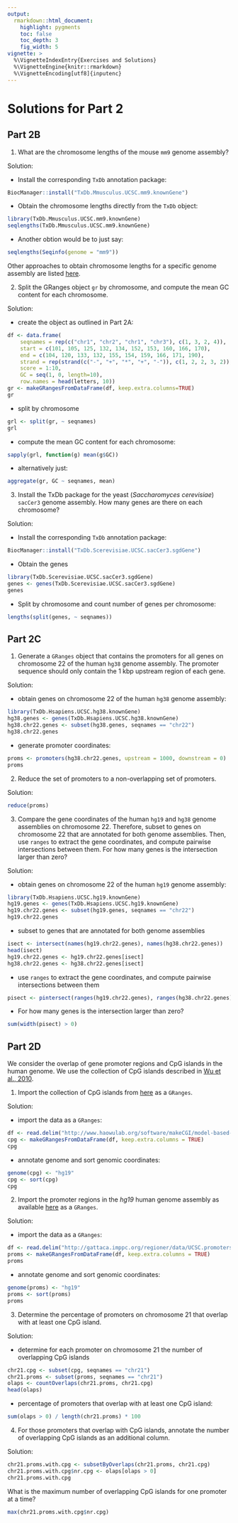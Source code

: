 ```yaml
---
output:
  rmarkdown::html_document:
    highlight: pygments
    toc: false
    toc_depth: 3
    fig_width: 5
vignette: >
  %\VignetteIndexEntry{Exercises and Solutions}
  %\VignetteEngine{knitr::rmarkdown}
  %\VignetteEncoding[utf8]{inputenc}  
---
```


# Solutions for Part 2

## Part 2B

1. What are the chromosome lengths of the mouse `mm9` genome assembly?

Solution:

- Install the corresponding `TxDb` annotation package:
```r
BiocManager::install("TxDb.Mmusculus.UCSC.mm9.knownGene")
```

- Obtain the chromosome lengths directly from the `TxDb` object:
```r
library(TxDb.Mmusculus.UCSC.mm9.knownGene)
seqlengths(TxDb.Mmusculus.UCSC.mm9.knownGene)
```

- Another obtion would be to just say:
```r
seqlengths(Seqinfo(genome = "mm9"))
```

Other approaches to obtain chromosome lengths for a specific genome assembly are listed 
[here](https://msmith.de/2019/06/05/chrom-lengths-in-bioc.html). 

2. Split the GRanges object `gr` by chromosome, and compute the mean GC content for each chromosome.

Solution:

- create the object as outlined in Part 2A:
```r
df <- data.frame(
    seqnames = rep(c("chr1", "chr2", "chr1", "chr3"), c(1, 3, 2, 4)),
    start = c(101, 105, 125, 132, 134, 152, 153, 160, 166, 170),
    end = c(104, 120, 133, 132, 155, 154, 159, 166, 171, 190),
    strand = rep(strand(c("-", "+", "*", "+", "-")), c(1, 2, 2, 3, 2)),
    score = 1:10,
    GC = seq(1, 0, length=10),
    row.names = head(letters, 10))
gr <- makeGRangesFromDataFrame(df, keep.extra.columns=TRUE)
gr
```

- split by chromosome
```r
grl <- split(gr, ~ seqnames)
grl
```

- compute the mean GC content for each chromosome:
```r
sapply(grl, function(g) mean(g$GC))
```

- alternatively just:
```r
aggregate(gr, GC ~ seqnames, mean)
```

3. Install the TxDb package for the yeast (_Saccharomyces cerevisiae_) `sacCer3` genome assembly. How many genes are there on each chromosome?

Solution: 

- Install the corresponding `TxDb` annotation package:
```r
BiocManager::install("TxDb.Scerevisiae.UCSC.sacCer3.sgdGene")
```

- Obtain the genes
```r
library(TxDb.Scerevisiae.UCSC.sacCer3.sgdGene)
genes <- genes(TxDb.Scerevisiae.UCSC.sacCer3.sgdGene)
genes
```

- Split by chromosome and count number of genes per chromosome:
```r
lengths(split(genes, ~ seqnames))
```

## Part 2C

1. Generate a `GRanges` object that contains the promoters for all genes on 
chromosome 22 of the human `hg38` genome assembly. The promoter sequence should 
only contain the 1 kbp upstream region of each gene.

Solution:

- obtain genes on chromosome 22 of the human `hg38` genome assembly:
```r
library(TxDb.Hsapiens.UCSC.hg38.knownGene)
hg38.genes <- genes(TxDb.Hsapiens.UCSC.hg38.knownGene)
hg38.chr22.genes <- subset(hg38.genes, seqnames == "chr22")
hg38.chr22.genes
```

- generate promoter coordinates:
```r
proms <- promoters(hg38.chr22.genes, upstream = 1000, downstream = 0)
proms
```

2. Reduce the set of promoters to a non-overlapping set of promoters.

Solution:

```r
reduce(proms)
```

3. Compare the gene coordinates of the human `hg19` and `hg38` genome assemblies
on chromosome 22. Therefore, subset to genes on chromosome 22 that are annotated for both genome assemblies. Then, use `ranges` to extract the gene coordinates, and compute pairwise intersections between them. For how many genes is the intersection larger than zero?

Solution:

- obtain genes on chromosome 22 of the human `hg19` genome assembly:
```r
library(TxDb.Hsapiens.UCSC.hg19.knownGene)
hg19.genes <- genes(TxDb.Hsapiens.UCSC.hg19.knownGene)
hg19.chr22.genes <- subset(hg19.genes, seqnames == "chr22")
hg19.chr22.genes
```

- subset to genes that are annotated for both genome assemblies
```r
isect <- intersect(names(hg19.chr22.genes), names(hg38.chr22.genes))
head(isect)
hg19.chr22.genes <- hg19.chr22.genes[isect]
hg38.chr22.genes <- hg38.chr22.genes[isect]
```

- use `ranges` to extract the gene coordinates, and compute pairwise intersections between them
```r
pisect <- pintersect(ranges(hg19.chr22.genes), ranges(hg38.chr22.genes), resolve.empty = "start.x")
```

- For how many genes is the intersection larger than zero?
```r
sum(width(pisect) > 0)
```

## Part 2D

We consider the overlap of gene promoter regions and CpG islands in the human genome.
We use the collection of CpG islands described in
[Wu et al., 2010](https://doi.org/10.1093/biostatistics/kxq005).

1. Import the collection of CpG islands from
[here](http://www.haowulab.org/software/makeCGI/model-based-cpg-islands-hg19.txt)
as a `GRanges`. 

Solution:

- import the data as a `GRanges`:

```r
df <- read.delim("http://www.haowulab.org/software/makeCGI/model-based-cpg-islands-hg19.txt")
cpg <- makeGRangesFromDataFrame(df, keep.extra.columns = TRUE)
cpg
```

- annotate genome and sort genomic coordinates:

```r
genome(cpg) <- "hg19"
cpg <- sort(cpg)
cpg
```

2. Import the promoter regions in the *hg19* human genome assembly as available 
[here](http://gattaca.imppc.org/regioner/data/UCSC.promoters.hg19.bed)
as a `GRanges`. 

Solution:

- import the data as a `GRanges`:

```r
df <- read.delim("http://gattaca.imppc.org/regioner/data/UCSC.promoters.hg19.bed")
proms <- makeGRangesFromDataFrame(df, keep.extra.columns = TRUE)
proms
```

- annotate genome and sort genomic coordinates:

```r
genome(proms) <- "hg19"
proms <- sort(proms)
proms
```

3. Determine the percentage of promoters on chromosome 21 that overlap with at 
least one CpG island. 

Solution:

- determine for each promoter on chromosome 21 the number of overlapping CpG islands

```r
chr21.cpg <- subset(cpg, seqnames == "chr21")
chr21.proms <- subset(proms, seqnames == "chr21")
olaps <- countOverlaps(chr21.proms, chr21.cpg)
head(olaps)
```

- percentage of promoters that overlap with at least one CpG island:

```r
sum(olaps > 0) / length(chr21.proms) * 100 
```

4. For those promoters that overlap with CpG islands, annotate the number of 
overlapping CpG islands as an additional column.

Solution:

```r
chr21.proms.with.cpg <- subsetByOverlaps(chr21.proms, chr21.cpg)
chr21.proms.with.cpg$nr.cpg <- olaps[olaps > 0]
chr21.proms.with.cpg
```

What is the maximum number of overlapping CpG islands for one promoter at a time? 
```r
max(chr21.proms.with.cpg$nr.cpg)
```


